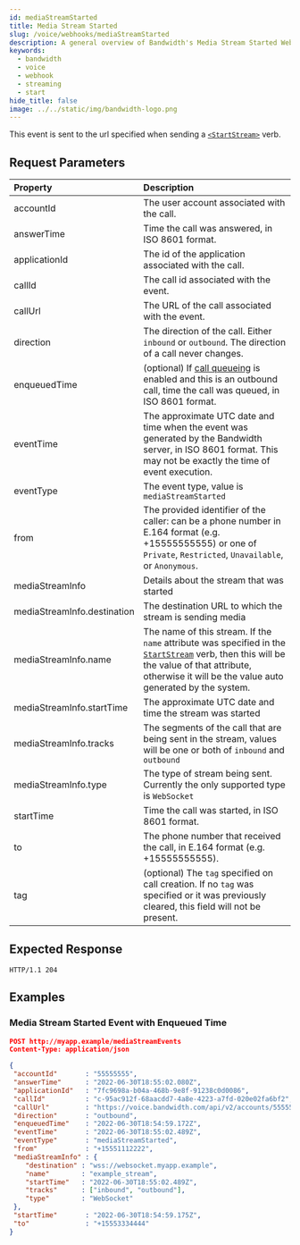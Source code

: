 ```yaml
---
id: mediaStreamStarted
title: Media Stream Started
slug: /voice/webhooks/mediaStreamStarted
description: A general overview of Bandwidth's Media Stream Started Webhook
keywords:
  - bandwidth
  - voice
  - webhook
  - streaming
  - start
hide_title: false
image: ../../static/img/bandwidth-logo.png
---
```


This event is sent to the url specified when sending a [`<StartStream>`][1] verb.

## Request Parameters

| Property                        | Description  |
|:--------------------------------|:-------------|
| accountId                       | The user account associated with the call. |
| answerTime                      | Time the call was answered, in ISO 8601 format. |
| applicationId                   | The id of the application associated with the call. |
| callId                          | The call id associated with the event. |
| callUrl                         | The URL of the call associated with the event. |
| direction                       | The direction of the call. Either `inbound` or `outbound`. The direction of a call never changes. |
| enqueuedTime                    | (optional) If [call queueing](/apis/voice#operation/createCall) is enabled and this is an outbound call, time the call was queued, in ISO 8601 format. |
| eventTime                       | The approximate UTC date and time when the event was generated by the Bandwidth server, in ISO 8601 format. This may not be exactly the time of event execution. |
| eventType                       | The event type, value is `mediaStreamStarted` |
| from                            | The provided identifier of the caller: can be a phone number in E.164 format (e.g. +15555555555) or one of `Private`, `Restricted`, `Unavailable`, or `Anonymous`. |
| mediaStreamInfo                 | Details about the stream that was started |
| mediaStreamInfo.destination     | The destination URL to which the stream is sending media |
| mediaStreamInfo.name            | The name of this stream. If the `name` attribute was specified in the [`StartStream`][1] verb, then this will be the value of that attribute, otherwise it will be the value auto generated by the system. |
| mediaStreamInfo.startTime       | The approximate UTC date and time the stream was started |
| mediaStreamInfo.tracks          | The segments of the call that are being sent in the stream, values will be one or both of `inbound` and `outbound` |
| mediaStreamInfo.type            | The type of stream being sent. Currently the only supported type is `WebSocket` |
| startTime                       | Time the call was started, in ISO 8601 format. |
| to                              | The phone number that received the call, in E.164 format (e.g. +15555555555). |
| tag                             | (optional) The `tag` specified on call creation. If no `tag` was specified or it was previously cleared, this field will not be present. |

## Expected Response

```http
HTTP/1.1 204
```

## Examples

### Media Stream Started Event with Enqueued Time

```json
POST http://myapp.example/mediaStreamEvents
Content-Type: application/json

{
 "accountId"       : "55555555",
 "answerTime"      : "2022-06-30T18:55:02.080Z",
 "applicationId"   : "7fc9698a-b04a-468b-9e8f-91238c0d0086",
 "callId"          : "c-95ac912f-68aacdd7-4a8e-4223-a7fd-020e02fa6bf2",
 "callUrl"         : "https://voice.bandwidth.com/api/v2/accounts/55555555/calls/c-95ac912f-68aacdd7-4a8e-4223-a7fd-020e02fa6bf2",
 "direction"       : "outbound",
 "enqueuedTime"    : "2022-06-30T18:54:59.172Z",
 "eventTime"       : "2022-06-30T18:55:02.489Z",
 "eventType"       : "mediaStreamStarted",
 "from"            : "+15551112222",
 "mediaStreamInfo" : {
    "destination" : "wss://websocket.myapp.example",
    "name"        : "example_stream",
    "startTime"   : "2022-06-30T18:55:02.489Z",
    "tracks"      : ["inbound", "outbound"],
    "type"        : "WebSocket"
 },
 "startTime"       : "2022-06-30T18:54:59.175Z",
 "to"              : "+15553334444"
}
```

[1]: /docs/voice/bxml/startStream
